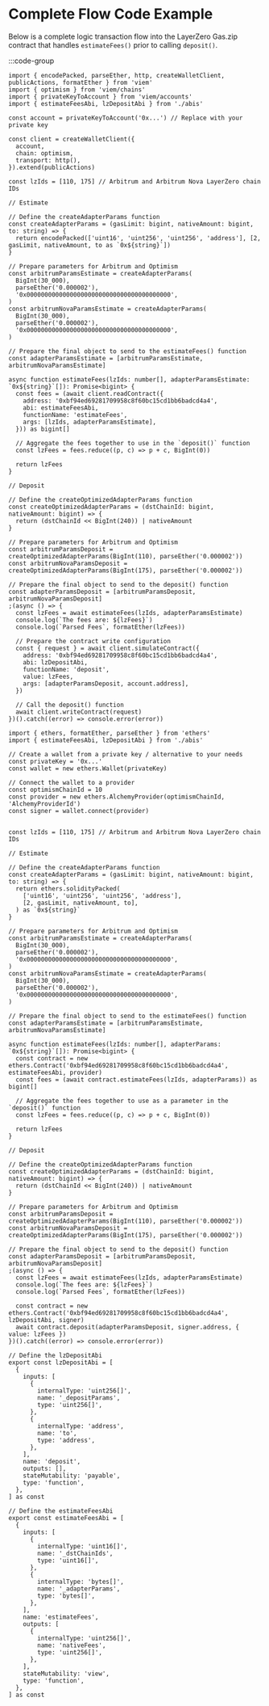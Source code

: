 # Complete Flow Code Example

Below is a complete logic transaction flow into the LayerZero Gas.zip contract that handles `estimateFees()` prior to calling `deposit()`.

:::code-group

```tsx [viem]
import { encodePacked, parseEther, http, createWalletClient, publicActions, formatEther } from 'viem'
import { optimism } from 'viem/chains'
import { privateKeyToAccount } from 'viem/accounts'
import { estimateFeesAbi, lzDepositAbi } from './abis'

const account = privateKeyToAccount('0x...') // Replace with your private key

const client = createWalletClient({
  account,
  chain: optimism,
  transport: http(),
}).extend(publicActions)

const lzIds = [110, 175] // Arbitrum and Arbitrum Nova LayerZero chain IDs

// Estimate

// Define the createAdapterParams function
const createAdapterParams = (gasLimit: bigint, nativeAmount: bigint, to: string) => {
  return encodePacked(['uint16', 'uint256', 'uint256', 'address'], [2, gasLimit, nativeAmount, to as `0x${string}`])
}

// Prepare parameters for Arbitrum and Optimism
const arbitrumParamsEstimate = createAdapterParams(
  BigInt(30_000),
  parseEther('0.000002'),
  '0x0000000000000000000000000000000000000000',
)
const arbitrumNovaParamsEstimate = createAdapterParams(
  BigInt(30_000),
  parseEther('0.000002'),
  '0x0000000000000000000000000000000000000000',
)

// Prepare the final object to send to the estimateFees() function
const adapterParamsEstimate = [arbitrumParamsEstimate, arbitrumNovaParamsEstimate]

async function estimateFees(lzIds: number[], adapterParamsEstimate: `0x${string}`[]): Promise<bigint> {
  const fees = (await client.readContract({
    address: '0xbf94ed69281709958c8f60bc15cd1bb6badcd4a4',
    abi: estimateFeesAbi,
    functionName: 'estimateFees',
    args: [lzIds, adapterParamsEstimate],
  })) as bigint[]

  // Aggregate the fees together to use in the `deposit()` function
  const lzFees = fees.reduce((p, c) => p + c, BigInt(0))

  return lzFees
}

// Deposit

// Define the createOptimizedAdapterParams function
const createOptimizedAdapterParams = (dstChainId: bigint, nativeAmount: bigint) => {
  return (dstChainId << BigInt(240)) | nativeAmount
}

// Prepare parameters for Arbitrum and Optimism
const arbitrumParamsDeposit = createOptimizedAdapterParams(BigInt(110), parseEther('0.000002'))
const arbitrumNovaParamsDeposit = createOptimizedAdapterParams(BigInt(175), parseEther('0.000002'))

// Prepare the final object to send to the deposit() function
const adapterParamsDeposit = [arbitrumParamsDeposit, arbitrumNovaParamsDeposit]
;(async () => {
  const lzFees = await estimateFees(lzIds, adapterParamsEstimate)
  console.log(`The fees are: ${lzFees}`)
  console.log(`Parsed Fees`, formatEther(lzFees))

  // Prepare the contract write configuration
  const { request } = await client.simulateContract({
    address: '0xbf94ed69281709958c8f60bc15cd1bb6badcd4a4',
    abi: lzDepositAbi,
    functionName: 'deposit',
    value: lzFees,
    args: [adapterParamsDeposit, account.address],
  })

  // Call the deposit() function
  await client.writeContract(request)
})().catch((error) => console.error(error))
```

```tsx [ethers]
import { ethers, formatEther, parseEther } from 'ethers'
import { estimateFeesAbi, lzDepositAbi } from './abis'

// Create a wallet from a private key / alternative to your needs
const privateKey = '0x...'
const wallet = new ethers.Wallet(privateKey)

// Connect the wallet to a provider
const optimismChainId = 10
const provider = new ethers.AlchemyProvider(optimismChainId, 'AlchemyProviderId')
const signer = wallet.connect(provider)


const lzIds = [110, 175] // Arbitrum and Arbitrum Nova LayerZero chain IDs

// Estimate

// Define the createAdapterParams function
const createAdapterParams = (gasLimit: bigint, nativeAmount: bigint, to: string) => {
  return ethers.solidityPacked(
    ['uint16', 'uint256', 'uint256', 'address'],
    [2, gasLimit, nativeAmount, to],
  ) as `0x${string}`
}

// Prepare parameters for Arbitrum and Optimism
const arbitrumParamsEstimate = createAdapterParams(
  BigInt(30_000),
  parseEther('0.000002'),
  '0x0000000000000000000000000000000000000000',
)
const arbitrumNovaParamsEstimate = createAdapterParams(
  BigInt(30_000),
  parseEther('0.000002'),
  '0x0000000000000000000000000000000000000000',
)

// Prepare the final object to send to the estimateFees() function
const adapterParamsEstimate = [arbitrumParamsEstimate, arbitrumNovaParamsEstimate]

async function estimateFees(lzIds: number[], adapterParams: `0x${string}`[]): Promise<bigint> {
  const contract = new ethers.Contract('0xbf94ed69281709958c8f60bc15cd1bb6badcd4a4', estimateFeesAbi, provider)
  const fees = (await contract.estimateFees(lzIds, adapterParams)) as bigint[]

  // Aggregate the fees together to use as a parameter in the `deposit()` function
  const lzFees = fees.reduce((p, c) => p + c, BigInt(0))

  return lzFees
}

// Deposit

// Define the createOptimizedAdapterParams function
const createOptimizedAdapterParams = (dstChainId: bigint, nativeAmount: bigint) => {
  return (dstChainId << BigInt(240)) | nativeAmount
}

// Prepare parameters for Arbitrum and Optimism
const arbitrumParamsDeposit = createOptimizedAdapterParams(BigInt(110), parseEther('0.000002'))
const arbitrumNovaParamsDeposit = createOptimizedAdapterParams(BigInt(175), parseEther('0.000002'))

// Prepare the final object to send to the deposit() function
const adapterParamsDeposit = [arbitrumParamsDeposit, arbitrumNovaParamsDeposit]
;(async () => {
  const lzFees = await estimateFees(lzIds, adapterParamsEstimate)
  console.log(`The fees are: ${lzFees}`)
  console.log(`Parsed Fees`, formatEther(lzFees))

  const contract = new ethers.Contract('0xbf94ed69281709958c8f60bc15cd1bb6badcd4a4', lzDepositAbi, signer)
  await contract.deposit(adapterParamsDeposit, signer.address, { value: lzFees })
})().catch((error) => console.error(error))

```

```tsx [abis.ts]
// Define the lzDepositAbi
export const lzDepositAbi = [
  {
    inputs: [
      {
        internalType: 'uint256[]',
        name: '_depositParams',
        type: 'uint256[]',
      },
      {
        internalType: 'address',
        name: 'to',
        type: 'address',
      },
    ],
    name: 'deposit',
    outputs: [],
    stateMutability: 'payable',
    type: 'function',
  },
] as const

// Define the estimateFeesAbi
export const estimateFeesAbi = [
  {
    inputs: [
      {
        internalType: 'uint16[]',
        name: '_dstChainIds',
        type: 'uint16[]',
      },
      {
        internalType: 'bytes[]',
        name: '_adapterParams',
        type: 'bytes[]',
      },
    ],
    name: 'estimateFees',
    outputs: [
      {
        internalType: 'uint256[]',
        name: 'nativeFees',
        type: 'uint256[]',
      },
    ],
    stateMutability: 'view',
    type: 'function',
  },
] as const
```

